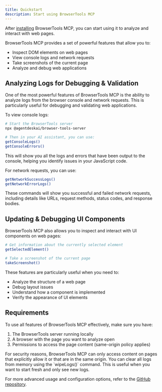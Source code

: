 ```yaml
---
title: Quickstart
description: Start using BrowserTools MCP
---
```


After [installing](/installation) BrowserTools MCP, you can start using it to analyze and interact with web pages.

BrowserTools MCP provides a set of powerful features that allow you to:

- Inspect DOM elements on web pages
- View console logs and network requests
- Take screenshots of the current page
- Analyze and debug web applications

## Analyzing Logs for Debugging & Validation

One of the most powerful features of BrowserTools MCP is the ability to analyze logs from the browser console and network requests. This is particularly useful for debugging and validating web applications.

To view console logs:

```bash
# Start the BrowserTools server
npx @agentdeskai/browser-tools-server

# Then in your AI assistant, you can use:
getConsoleLogs()
getConsoleErrors()
```

This will show you all the logs and errors that have been output to the console, helping you identify issues in your JavaScript code.

For network requests, you can use:

```bash
getNetworkSuccessLogs()
getNetworkErrorLogs()
```

These commands will show you successful and failed network requests, including details like URLs, request methods, status codes, and response bodies.

## Updating & Debugging UI Components

BrowserTools MCP also allows you to inspect and interact with UI components on web pages:

```bash
# Get information about the currently selected element
getSelectedElement()

# Take a screenshot of the current page
takeScreenshot()
```

These features are particularly useful when you need to:

- Analyze the structure of a web page
- Debug layout issues
- Understand how a component is implemented
- Verify the appearance of UI elements

## Requirements

To use all features of BrowserTools MCP effectively, make sure you have:

1. The BrowserTools server running locally
2. A browser with the page you want to analyze open
3. Permissions to access the page content (same-origin policy applies)

<Info>
  For security reasons, BrowserTools MCP can only access content on pages that explicitly allow it or that are in the same origin.
</Info>

<Tip>
  You can clear all logs from memory using the `wipeLogs()` command. This is useful when you want to start fresh and only see new logs.
</Tip>

For more advanced usage and configuration options, refer to the [GitHub repository](https://github.com/AgentDeskAI/browser-tools-mcp).